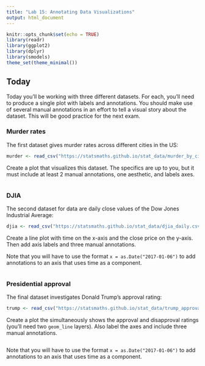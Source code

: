 ```yaml
---
title: "Lab 15: Annotating Data Visualizations"
output: html_document
---
```


```r
knitr::opts_chunk$set(echo = TRUE)
library(readr)
library(ggplot2)
library(dplyr)
library(smodels)
theme_set(theme_minimal())
```


## Today

Today you'll be working with three different datasets. For each, you'll
need to produce a single plot with labels and annotations. You should make
use of several manual annotations in an effort to tell a visual story about
the dataset. This will be good practice for the next exam.

### Murder rates

The first dataset gives murder rates across different cities in the US:

```r
murder <- read_csv("https://statsmaths.github.io/stat_data/murder_by_city.csv")
```

Create a plot that visualizes this dataset. The specifics are up to you,
but it must include at least 2 manual annotations, one aesthetic, and
labels axes.

```r

```

### DJIA

The second dataset for data are daily close values of the Dow Jones Industrial
Average:

```r
djia <- read_csv("https://statsmaths.github.io/stat_data/djia_daily.csv")
```

Create a line plot with time on the x-axis and the close price on the y-axis.
Then add axis labels and three manual annotations.

Note that you will have to use the format `x = as.Date("2017-01-06")` to add
annotations to an axis that uses time as a component.

```r

```

### Presidential approval

The final dataset investigates Donald Trump's approval rating:

```r
trump <- read_csv("https://statsmaths.github.io/stat_data/trump_approval.csv")
```

Create a plot the simultaneously shows the approval and disapproval ratings
(you'll need two `geom_line` layers). Also label the axes and include three
manual annotations.

```r

```

Note that you will have to use the format `x = as.Date("2017-01-06")` to add
annotations to an axis that uses time as a component.


